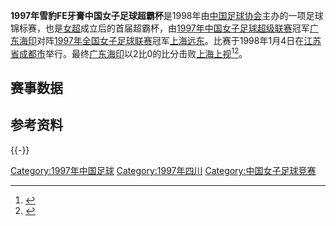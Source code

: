 {{Infobox football match
| title                   = 1997年[[中国女子足球超霸杯|中国女子足球超霸杯]]
| image                   = 
| event                   = 
| team1                   = [[广东女足|广东海印]]
| team1association        = 
| team1score              = 2
| team2                   = [[上海女足|上海上视]]
| team2association        = 
| team2score              = 0
| details                 = 
| date1                   = 1998年1月4日
| stadium1                = -
| city1                   = [[成都市|成都市]]
| man_of_the_match1a      = 
| man_of_the_match1atitle = 
| man_of_the_match1b      = 
| man_of_the_match1btitle = 
| referee                 = 
| attendance              = 
| weather                 =
| previous                = [[1995年中国女子足球超霸杯|1995]]
| next                    = [[1998年中国女子足球超霸杯|1998]]
}}
'''1997年雪豹FE牙膏中国女子足球超霸杯'''是1998年由[[中国足球协会|中国足球协会]]主办的一项足球锦标赛，也是[[女超联赛|女超]]成立后的首届超霸杯，由[[1997年中国女子足球超级联赛|1997年中国女子足球超级联赛]]冠军[[广东女足|广东海印]]对阵[[1997年全国女子足球联赛|1997年全国女子足球联赛]]冠军[[上海女足|上海远东]]。比赛于1998年1月4日在[[江苏省|江苏省]][[成都市|成都市]]举行。最终[[广东女足|广东海印]]以2比0的比分击败[[上海女足|上海上视]]<ref>{{cite web |author1=中国足球报 |title=《不见高红》 |url=https://sports.sina.com.cn/china/9908/080319.shtml |website=新浪网 |accessdate=1999-08-03 |archive-date=2003-08-06 |archive-url=https://web.archive.org/web/20030806234616/http://sports.sina.com.cn/china/9908/080319.shtml |dead-url=no }}</ref><ref>{{cite web |author1=邢走天涯 |title=《1997年中国女足超霸赛》 |url=https://cfa002.cfadata.com/china/1997nv_cb.html |website=中国足球资料 |accessdate=2020-07-30 |archive-date=2019-08-10 |archive-url=https://web.archive.org/web/20190810130018/http://cfa002.cfadata.com/china/1997nv_cb.html |dead-url=no }}</ref>。
==赛事数据==
{{footballbox
| date         = 1998年1月4日
| event        = 
| round        = 
| time         = - [[UTC+08:00|UTC+8]]
| team1        = [[广东女足|广东海印]]
| score        = 2 - 0
| report       = [http://sports.sina.com.cn/c/2001-12-30/30221644.shtml 报告]
| team2        = [[上海女足|上海上视]]
| goals1       = [[邱海燕|邱海燕]]{{goal|53}}<br/>[[何杏雪|何杏雪]]{{goal|82}}
| goals2       = 
| penaltyscore = 
| penalties1   = 
| penalties2   = 
| stadium      = [[成都|成都]]，-
| location     = 
| attendance   = 
| referee      = 
}}
==参考资料==
{{reflist}}
{{-}}

{{中国足球协会女子超级杯赛季}}
{{1997年中国足球}}

[[Category:1997年中国足球|Category:1997年中国足球]]
[[Category:1997年四川|Category:1997年四川]]
[[Category:中国女子足球竞赛|Category:中国女子足球竞赛]]